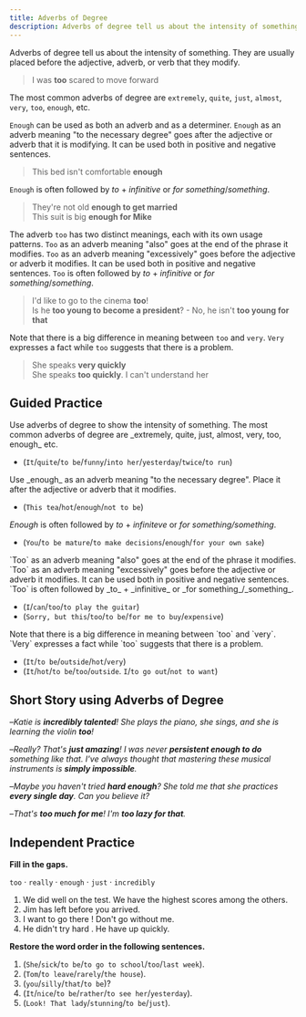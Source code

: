 ```yaml
---
title: Adverbs of Degree
description: Adverbs of degree tell us about the intensity of something. They are usually placed before the adjective, adverb, or verb that they modify.
---
```


Adverbs of degree tell us about the intensity of something. They are usually placed before the adjective, adverb, or verb that they modify.

> I was **too** scared to move forward

The most common adverbs of degree are `extremely`, `quite`, `just`, `almost`, `very`, `too`, `enough`, etc.

`Enough` can be used as both an adverb and as a determiner. `Enough` as an adverb meaning "to the necessary degree" goes after the adjective or adverb that it is modifying. It can be used both in positive and negative sentences.

> This bed isn't comfortable **enough**

`Enough` is often followed by _to_ + _infinitive_ or _for something_/_something_.

> They're not old **enough to get married**  
> This suit is big **enough for Mike**

The adverb `too` has two distinct meanings, each with its own usage patterns. `Too` as an adverb meaning "also" goes at the end of the phrase it modifies. `Too` as an adverb meaning "excessively" goes before the adjective or adverb it modifies. It can be used both in positive and negative sentences. `Too` is often followed by _to_ + _infinitive_ or _for something_/_something_.

> I'd like to go to the cinema **too**!  
> Is he **too young to become a president**? - No, he isn't **too young for that**

Note that there is a big difference in meaning between `too` and `very`. `Very` expresses a fact while `too` suggests that there is a problem.

> She speaks **very quickly**  
> She speaks **too quickly**. I can't understand her

## Guided Practice

<Sidenote mt={8}>
  Use adverbs of degree to show the intensity of something. The most common adverbs of degree are
  _extremely, quite, just, almost, very, too, enough_ etc.
</Sidenote>

- (`It`/`quite`/`to be`/`funny`/`into her`/`yesterday`/`twice`/`to run`) <InfoTooltip label="It was quite funny to run into her twice yesterday" />

<Sidenote>
  Use _enough_ as an adverb meaning "to the necessary degree". Place it after the adjective or
  adverb that it modifies.
</Sidenote>

- (`This tea`/`hot`/`enough`/`not to be`) <InfoTooltip label="This tea isn't hot enough" />

<Sidenote>_Enough_ is often followed by _to_ + _infiniteve_ or _for something/something_.</Sidenote>

- (`You`/`to be mature`/`to make decisions`/`enough`/`for your own sake`) <InfoTooltip label="You are mature enough to make decisions for your own sake" />

<Sidenote>
  `Too` as an adverb meaning "also" goes at the end of the phrase it modifies. `Too` as an adverb
  meaning "excessively" goes before the adjective or adverb it modifies. It can be used both in
  positive and negative sentences. `Too` is often followed by _to_ + _infinitive_ or _for
  something_/_something_.
</Sidenote>

- (`I`/`can`/`too`/`to play the guitar`) <InfoTooltip label="I can play the guitar too" />
- (`Sorry, but this`/`too`/`to be`/`for me to buy`/`expensive`) <InfoTooltip label="Sorry, but this is too expensive for me to buy" />

<Sidenote>
  Note that there is a big difference in meaning between `too` and `very`. `Very` expresses a fact
  while `too` suggests that there is a problem.
</Sidenote>

- (`It`/`to be`/`outside`/`hot`/`very`) <InfoTooltip label="It is very hot outside" />
- (`It`/`hot`/`to be`/`too`/`outside`. `I`/`to go out`/`not to want`) <InfoTooltip label="It is too hot outside. I don't wanna go out" />

## Short Story using Adverbs of Degree

–_Katie is **incredibly talented**! She plays the piano, she sings, and she is learning the violin **too**!_

–_Really? That's **just amazing**! I was never **persistent enough to do** something like that. I've always thought that mastering these musical instruments is **simply impossible**._

–_Maybe you haven't tried **hard enough**? She told me that she practices **every single day**. Can you believe it?_

–_That's **too much for me**! I'm **too lazy for that**._

## Independent Practice

**Fill in the gaps.**

`too` · `really` · `enough` · `just` · `incredibly`

1. We did <Blank /> well on the test. We have the highest scores among the others. <InfoTooltip label="incredibly" />
2. Jim has <Blank /> left before you arrived. <InfoTooltip label="just" />
3. I want to go there <Blank /> ! Don't go without me. <InfoTooltip label="too" />
4. He didn't try hard <Blank /> . He have up <Blank /> quickly. <InfoTooltip label="enough, really" />

**Restore the word order in the following sentences.**

1. (`She`/`sick`/`to be`/`to go to school`/`too`/`last week`). <InfoTooltip label="She was too sick to go to school last week" />
2. (`Tom`/`to leave`/`rarely`/`the house`). <InfoTooltip label="Tom rarely leaves the house" />
3. (`you`/`silly`/`that`/`to be`)? <InfoTooltip label="Are you that silly?" />
4. (`It`/`nice`/`to be`/`rather`/`to see her`/`yesterday`). <InfoTooltip label="It was rather nice to see her yesterday" />
5. (`Look! That lady`/`stunning`/`to be`/`just`). <InfoTooltip label="Look! That lady is just stunning" />
